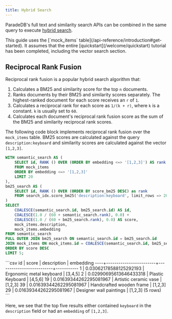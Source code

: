 ```yaml
---
title: Hybrid Search
---
```


ParadeDB's full text and similarity search APIs can be combined in the same query to execute [hybrid search](/api-reference/concepts/search#hybrid-search).

<Note>
This guide uses the [`mock_items` table](/api-reference/introduction#get-started). It assumes that the entire
[quickstart](/welcome/quickstart) tutorial has been completed, including the vector search section.
</Note>

## Reciprocal Rank Fusion

Reciprocal rank fusion is a popular hybrid search algorithm that:

1. Calculates a BM25 and similarity score for the top `n` documents.
2. Ranks documents by their BM25 and similarity scores separately. The highest-ranked document for each score receives an `r` of `1`.
3. Calculates a reciprocal rank for each score as `1/(k + r)`, where `k` is a constant. `k` is usually set to `60`.
4. Calculates each document's reciprocal rank fusion score as the sum of the BM25 and similarity reciprocal rank scores.

The following code block implements reciprocal rank fusion over the `mock_items` table. BM25 scores are calculated against the query `description:keyboard` and similarity scores are
calculated against the vector `[1,2,3]`.

```sql
WITH semantic_search AS (
    SELECT id, RANK () OVER (ORDER BY embedding <=> '[1,2,3]') AS rank
    FROM mock_items
    ORDER BY embedding <=> '[1,2,3]'
    LIMIT 20
),
bm25_search AS (
    SELECT id, RANK () OVER (ORDER BY score_bm25 DESC) as rank
    FROM search_idx.score_bm25('description:keyboard', limit_rows => 20)
)
SELECT
    COALESCE(semantic_search.id, bm25_search.id) AS id,
    COALESCE(1.0 / (60 + semantic_search.rank), 0.0) +
    COALESCE(1.0 / (60 + bm25_search.rank), 0.0) AS score,
    mock_items.description,
    mock_items.embedding
FROM semantic_search
FULL OUTER JOIN bm25_search ON semantic_search.id = bm25_search.id
JOIN mock_items ON mock_items.id = COALESCE(semantic_search.id, bm25_search.id)
ORDER BY score DESC
LIMIT 5;
```

<Accordion title="Expected Response">
```csv
 id |         score          |       description        | embedding
----+------------------------+--------------------------+-----------
  1 | 0.03062178588125292193 | Ergonomic metal keyboard | [3,4,5]
  2 | 0.02990695613646433318 | Plastic Keyboard         | [4,5,6]
 19 | 0.01639344262295081967 | Artistic ceramic vase    | [1,2,3]
 39 | 0.01639344262295081967 | Handcrafted wooden frame | [1,2,3]
 29 | 0.01639344262295081967 | Designer wall paintings  | [1,2,3]
(5 rows)
```
</Accordion>

Here, we see that the top five results either contained `keyboard` in the `description` field or had an `embedding` of `[1,2,3]`.

